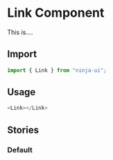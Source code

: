 
# Link Component

This is....

## Import

```js
import { Link } from "ninja-ui";
```

## Usage

```js
<Link></Link>
```

<Props of={Link} />

## Stories

### Default

<Preview>
  <Story id="design-system-elements-link--default" />
</Preview>
